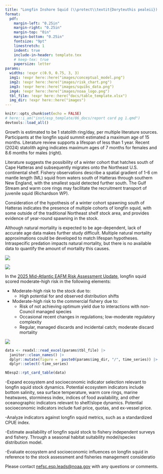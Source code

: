 ```yaml
---
title: "Longfin Inshore Squid (\\protect\\textit{Doryteuthis pealeii}) \\protect\\newline Ecosystem & Socioeconomic Profile Report Card"
format: 
  pdf:
    margin-left: "0.25in"
    margin-right: "0.25in"
    margin-top: "0in"
    margin-bottom: "0.25in"
    fontsize: "9pt"
    linestretch: 1
    indent: true
    include-in-header: template.tex    
    # keep-tex: true
    papersize: letter
params:
  widths: !expr c(0.9, 0.75, 3, 3)
  img1: !expr here::here("images/conceptual_model.png")
  img2: !expr here::here("images/risk_chart.png")
  img3: !expr here::here("images/squibs_data.png")
  img4: !expr here::here("images/noaa_logo.png")
  tbl_file: !expr here::here("docs/table_template.xlsx")
  img_dir: !expr here::here("images")
---
```

```r
knitr::opts_chunk$set(echo = FALSE)
# here::i_am("inst/esp_template/06_docs/report card pg 1.qmd")
devtools::load_all()
``` 
\backgroundsetup{
  scale=1,
  angle=0,
  opacity=0,
  contents={\includegraphics[width=\paperwidth,height=\paperheight]{bg_pg1.jpg}}
 }
\BgThispage


<!-- \section{Longfin Inshore Squid (Doryteuthis pealeii) Ecosystem & Socioeconomic Profile Report Card} -->


::::: {layout="[ [0.575, 0.025, 0.4]] "}

:::: {}

:::{}
\vspace{1.0cm}
\raggedright
\section{Key Findings from the Life History Working Group}

\subsection{Lifespan and aging}
Growth is estimated to be 1 statolith ring/day, per multiple literature sources. Participants at the longfin squid summit estimated a maximum age of 15 months.  Literature review supports a lifespan of less than 1 year. Recent (2024) statolith aging  indicates maximum ages of 7 months for females and 8.6 months for males (right).

\vspace{0.25cm}

\subsection{Migration and movement dynamics}
Literature suggests the possibility of a winter cohort that hatches south of Cape Hatteras and subsequently migrates onto the Northeast U.S. continental shelf. Fishery observations describe a spatial gradient of 1-6 cm mantle length (ML) squid from waters south of Hatteras through southern New England, with the smallest squid detected further south. The Gulf Stream and warm core rings may facilitate the recruitment transport of juvenile squid (Richardson WP).

\vspace{0.25cm}

\subsection{Reproductive dynamics}
Consideration of the hypothesis of a winter cohort spawning south of Hatteras indicates the presence of multiple cohorts of longfin squid, with some outside of the traditional Northeast shelf stock area, and provides evidence of year-round spawning in the stock.

\vspace{0.25cm}

\subsection{Natural mortality}
Although natural mortality is expected to be age-dependent, lack of accurate age data makes further study difficult. Multiple natural mortality approximations could be developed to match lifespan hypotheses. Intraspecific predation impacts natural mortality, but there is no available data to quantify the amount of mortality this causes.
:::

\vspace{1.0cm}

:::{}
![](`r params$img1`)
:::

::::

::::{}
\hfill
::::

::::{}
:::{}
\vspace{1.0cm}
\section{Longfin Squid Age Frequency from SQUIBS dataset}
![](`r params$img3`)
:::

\vspace{0.5cm}

:::{}
\section{Key Points from the Mid-Atlantic Risk Assessment}

\raggedright
<!-- maybe this is being centered because it's the only section without a header? -->
In the [2025 Mid-Atlantic EAFM Risk Assessment Update](https://static1.squarespace.com/static/511cdc7fe4b00307a2628ac6/t/67d45b1680e8654ecaf1b98e/1741970199497/b_Draft+MAB_RiskAssess_2025.pdf), longfin squid scored moderate-high risk in the following elements:

- Moderate-high risk to the stock due to:
  - High potential for and observed distribution shifts  
- Moderate-high risk to the commercial fishery due to:
  - Risk of not achieving optimum yield due to interactions with non-Council managed species
  - Occasional recent changes in regulations; low-moderate regulatory complexity
  - Regular, managed discards and incidental catch; moderate discard mortality

:::

\vspace{0.5cm}

:::{}
![](`r params$img2`)
:::
::::

:::::

\newpage

\backgroundsetup{
  contents={\includegraphics[width=\paperwidth,height=\paperheight]{bg_pg2.jpg}}
  }
\BgThispage
<!-- not sure why this doesn't work -->

\newgeometry{top=0.25in, left=0.25in, right=0.25in, bottom=0.25in}

```r
data <- readxl::read_excel(params$tbl_file) |>
  janitor::clean_names() |>
  dplyr::mutate(figure =  paste0(params$img_dir, "/", time_series)) |>
  dplyr::select(-time_series)
```

::: {}
```r
NEesp2::rpt_card_table(data)
```

\section{Research Recommendations}

\raggedright
-Expand ecosystem and socioeconomic indicator selection relevant to longfin squid stock dynamics. Potential ecosystem indicators include bottom salinity, sea surface temperature, warm core rings, marine heatwaves, storminess index, indices of food availability, and other oceanographic indicators relevant to shelf/slope dynamics. Potential socioeconomic indicators include fuel price, quotas, and ex-vessel price.

\vspace{0.25cm}

-Analyze indicators against longfin squid metrics, such as a standardized CPUE index. 

\vspace{0.25cm}

-Estimate availability of longfin squid stock to fishery independent surveys and fishery. Through a seasonal habitat suitability model/species distribution model. 

\vspace{0.25cm}

-Evaluate ecosystem and socioeconomic influences on longfin squid in reference to the stock assessment and fisheries management consideratio

\vspace{2.0cm}

\centering
Please contact [nefsc.esp.leads@noaa.gov](nefsc.esp.leads@noaa.gov) with any questions or comments.
:::